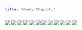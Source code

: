 ```yaml
---
title: 'Honey Chappati'
---
```


![](/images/ribald-youth/part-35/pg408.jpg)
![](/images/ribald-youth/part-35/pg409.jpg)
![](/images/ribald-youth/part-35/pg410.jpg)
![](/images/ribald-youth/part-35/pg411.jpg)
![](/images/ribald-youth/part-35/pg412.jpg)
![](/images/ribald-youth/part-35/pg413.jpg)
![](/images/ribald-youth/part-35/pg414.jpg)
![](/images/ribald-youth/part-35/pg415.jpg)
![](/images/ribald-youth/part-35/pg416.jpg)
![](/images/ribald-youth/part-35/pg417.jpg)
![](/images/ribald-youth/part-35/pg418.jpg)
![](/images/ribald-youth/part-35/pg419.jpg)